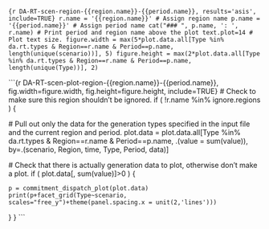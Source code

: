 
```{r DA-RT-scen-region-{{region.name}}-{{period.name}}, results='asis', include=TRUE}
r.name = '{{region.name}}' # Assign region name
p.name = '{{period.name}}' # Assign period name
cat("### ", p.name, ': ', r.name) # Print period and region name above the plot
text.plot=14 # Plot text size.
figure.width = max(5*plot.data.all[Type %in% da.rt.types & Region==r.name & Period==p.name, length(unique(scenario))], 5)
figure.height = max(2*plot.data.all[Type %in% da.rt.types & Region==r.name & Period==p.name, length(unique(Type))], 2)
```

```{r DA-RT-scen-plot-region-{{region.name}}-{{period.name}}, fig.width=figure.width, fig.height=figure.height, include=TRUE}
# Check to make sure this region shouldn't be ignored.
if ( !r.name %in% ignore.regions ) {
  
  # Pull out only the data for the generation types specified in the input file and the current region and period.
  plot.data = plot.data.all[Type %in% da.rt.types & Region==r.name & Period==p.name, 
                            .(value = sum(value)), 
                            by=.(scenario, Region, time, Type, Period, data)]
  
  # Check that there is actually generation data to plot, otherwise don't make a plot.
  if ( plot.data[, sum(value)]>0 ) {

    p = commitment_dispatch_plot(plot.data)
    print(p+facet_grid(Type~scenario, scales="free_y")+theme(panel.spacing.x = unit(2,'lines')))
    
    
  }
}
```

